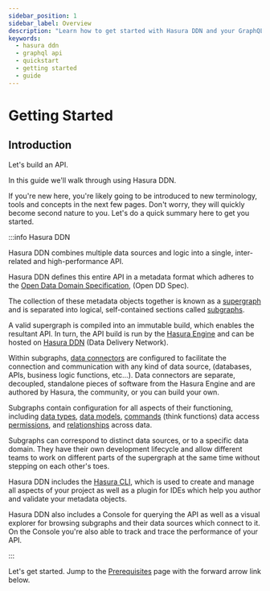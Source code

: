 ```yaml
---
sidebar_position: 1
sidebar_label: Overview
description: "Learn how to get started with Hasura DDN and your GraphQL API."
keywords:
  - hasura ddn
  - graphql api
  - quickstart
  - getting started
  - guide
---
```


# Getting Started

## Introduction

Let's build an API.

In this guide we'll walk through using Hasura DDN.

If you're new here, you're likely going to be introduced to new terminology, tools and concepts in the next few pages.
Don't worry, they will quickly become second nature to you. Let's do a quick summary here to get you started.

:::info Hasura DDN

Hasura DDN combines multiple data sources and logic into a single, inter-related and high-performance API.

Hasura DDN defines this entire API in a metadata format which adheres to the
[Open Data Domain Specification](https://github.com/hasura/open-data-domain-specification), (Open DD Spec).

The collection of these metadata objects together is known as a [supergraph](/glossary.mdx#supergraph) and is separated
into logical, self-contained sections called [subgraphs](/glossary.mdx#subgraphs).

A valid supergraph is compiled into an immutable build, which enables the resultant API. In turn, the API build
is run by the [Hasura Engine](/glossary.mdx#immutable-build-runtime-system) and can be hosted on
[Hasura DDN](/glossary.mdx#hasura-data-delivery-network-ddn) (Data Delivery Network).

Within subgraphs, [data connectors](/glossary.mdx#native-data-connectors) are configured to facilitate the connection
and communication with any kind of data source, (databases, APIs, business logic functions, etc...). Data connectors are
separate, decoupled, standalone pieces of software from the Hasura Engine and are authored by Hasura, the community, or
you can build your own.

Subgraphs contain configuration for all aspects of their functioning, including
[data types](/supergraph-modeling/types.mdx), [data models](/supergraph-modeling/models.mdx),
[commands](/supergraph-modeling/commands.mdx) (think functions) data access
[permissions](/supergraph-modeling/permissions.mdx), and [relationships](/supergraph-modeling/relationships.mdx)
across data.

Subgraphs can correspond to distinct data sources, or to a specific data domain. They have their own development
lifecycle and allow different teams to work on different parts of the supergraph at the same time without stepping
on each other's toes.

Hasura DDN includes the [Hasura CLI](/cli/overview.mdx), which is used to create and manage all aspects of your project
as well as a plugin for IDEs which help you author and validate your metadata objects.

Hasura DDN also includes a Console for querying the API as well as a visual explorer for browsing subgraphs and their
data sources which connect to it. On the Console you're also able to track and trace the performance of your API.

:::

Let's get started. Jump to the [Prerequisites](/getting-started/00-prerequisites.mdx) page with the forward arrow link
below.
